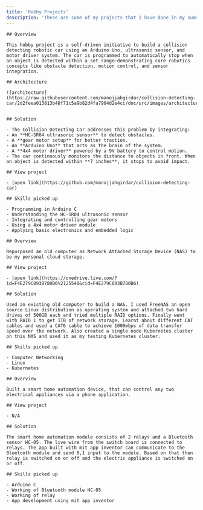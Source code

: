 ```yaml
---
title: 'Hobby Projects'
description: 'These are some of my projects that I have done in my summer vacations as hobby projects!'
---
```


<Tabs>
  <Tab title="Collision detecting car">
    
    ## Overview

    This hobby project is a self-driven initiative to build a collision detecting robotic car using an Arduino Uno, ultrasonic sensor, and motor driver system. The car is programmed to automatically stop when an object is detected within a set range—demonstrating core robotics concepts like obstacle detection, motion control, and sensor integration.

    ## Architecture

    ![architecture](https://raw.githubusercontent.com/manojjahgirdar/collision-detecting-car/2d2feea013813b48f71c5a9b82d4fa7904d2e4cc/doc/src/images/architecture.png)


    ## Solution

    - The Collision Detecting Car addresses this problem by integrating:
    - An **HC-SR04 ultrasonic sensor** to detect obstacles.
    - A **gear motor setup** for better traction.
    - An **Arduino Uno** that acts as the brain of the system.
    - A **4x4 motor driver** powered by a 9V battery to control motion.
    - The car continuously monitors the distance to objects in front. When an object is detected within **7 inches**, it stops to avoid impact.

    ## View project

    - [open link](https://github.com/manojjahgirdar/collision-detecting-car)

    ## Skills picked up

    - Programming in Arduino C
    - Understanding the HC-SR04 ultrasonic sensor
    - Integrating and controlling gear motors
    - Using a 4x4 motor driver module
    - Applying basic electronics and embedded logic
  </Tab>
  <Tab title="Network attached storage device (NAS)">

    ## Overview

    Repurposed an old computer as Network Attached Storage Device (NAS) to be my personal cloud storage.

    ## View project

    - [open link](https://onedrive.live.com/?id=F4E279C893B780B6%2125540&cid=F4E279C893B780B6)

    ## Solution

    Used an existing old computer to build a NAS. I used FreeNAS an open source Linux distribution as operating system and attached two hard drives of 500GB each and tried multiple RAID options. Finally went with RAID 1 to get 1TB of network storage. Learnt about different CAT cables and used a CAT6 cable to achieve 1000mbps of data transfer speed over the network. Also created a single node Kubernetes cluster on this NAS and used it as my testing Kubernetes cluster.

    ## Skills picked up

    - Computer Networking
    - Linux
    - Kubernetes

  </Tab>
  <Tab title="Smart home automation">
    
    ## Overview

    Built a smart home automation device, that can control any two electrical appliances via a phone application.

    ## View project

    - N/A

    ## Solution

    The smart home automation module consists of 2 relays and a Bluetooth sensor HC-05. The live wire from the switch board is connected to relays. The app built with mit app inventor can communicate to the Bluetooth module and send 0,1 input to the module. Based on that then relay is switched on or off and the electric appliance is switched on or off. 

    ## Skills picked up

    - Arduino C
    - Working of Bluetooth module HC-05
    - Working of relay
    - App development using mit app inventor

  </Tab>
</Tabs>
